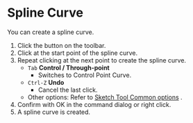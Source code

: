 
# Spline Curve

<Reference shortcut="" command="Spline Curve" button="Toolbar" />

You can create a spline curve.

1. Click the button on the toolbar.
2. Click at the start point of the spline curve.
3. Repeat clicking at the next point to create the spline curve.
   - `Tab` **Control / Through-point**
      - Switches to Control Point Curve.
   - `Ctrl-Z` **Undo**
      - Cancel the last click.
   - Other options: Refer to [Sketch Tool Common options](common-options) .
4. Confirm with OK in the command dialog or right click.
5. A spline curve is created.